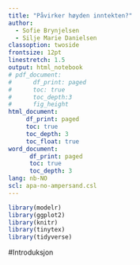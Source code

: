 ```yaml
---
title: "Påvirker høyden inntekten?"
author:
  - Sofie Brynjelsen
  - Silje Marie Danielsen
classoption: twoside
frontsize: 12pt
linestretch: 1.5
output: html_notebook
# pdf_document:
#      df_print: paged
#      toc: true
#      toc_depth:3
#      fig_height
html_document:
     df_print: paged
     toc: true
     toc_depth: 3
     toc_float: true
word_document:
      df_print: paged
      toc: true
      toc_depth: 3
lang: nb-NO
scl: apa-no-ampersand.csl
---
```



```r
library(modelr)
library(ggplot2)
library(knitr)
library(tinytex)
library(tidyverse)


```


#Introduksjon
